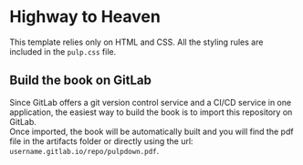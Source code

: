 # Highway to Heaven {#intro .unnumbered}

This template relies only on HTML and CSS. All the styling rules are included in the `pulp.css` file.  

## Build the book on GitLab {-}

Since GitLab offers a git version control service and a CI/CD service in one application, the easiest way to build the book is to import this repository on GitLab.  
Once imported, the book will be automatically built and you will find the pdf file in the artifacts folder or directly using the url: `username.gitlab.io/repo/pulpdown.pdf`.



